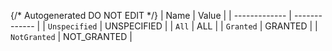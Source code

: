 {/* Autogenerated DO NOT EDIT  */}
| Name          | Value         |
| ------------- | ------------- |
| `Unspecified` | UNSPECIFIED   |
| `All`         | ALL           |
| `Granted`     | GRANTED       |
| `NotGranted`  | NOT_GRANTED   |